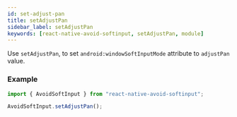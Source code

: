 ```yaml
---
id: set-adjust-pan
title: setAdjustPan
sidebar_label: setAdjustPan
keywords: [react-native-avoid-softinput, setAdjustPan, module]
---
```


Use `setAdjustPan`, to set `android:windowSoftInputMode` attribute to `adjustPan` value.

### Example

```ts
import { AvoidSoftInput } from "react-native-avoid-softinput";

AvoidSoftInput.setAdjustPan();
```
